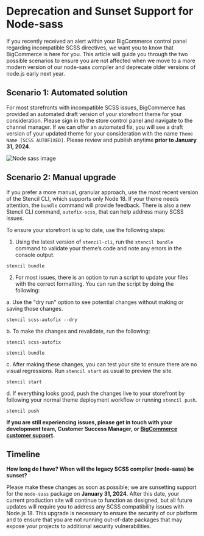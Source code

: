 # Deprecation and Sunset Support for Node-sass

If you recently received an alert within your BigCommerce control panel regarding incompatible SCSS directives, we want you to know that BigCommerce is here for you. This article will guide you through the two possible scenarios to ensure you are not affected when we move to a more modern version of our node-sass compiler and deprecate older versions of node.js early next year.

## Scenario 1: Automated solution

For most storefronts with incompatible SCSS issues, BigCommerce has provided an automated draft version of your storefront theme for your consideration. Please sign in to the store control panel and navigate to the channel manager. If we can offer an automated fix, you will see a draft version of your updated theme for your consideration with the name `Theme Name [SCSS AUTOFIXED]`. Please review and publish anytime **prior to January 31, 2024**.

![Node sass image](https://storage.googleapis.com/bigcommerce-production-dev-center/images/node-sass-autofixed.png "Auto Fix")

## Scenario 2: Manual upgrade

If you prefer a more manual, granular approach, use the most recent version of the Stencil CLI, which supports only Node 18. If your theme needs attention, the `bundle` command will provide feedback. There is also a new Stencil CLI command, `autofix-scss`, that can help address many SCSS issues. 

To ensure your storefront is up to date, use the following steps:

1. Using the latest version of `stencil-cli`, run the `stencil bundle` command to validate your theme’s code and note any errors in the console output.

```shell copy    
stencil bundle
```

2. For most issues, there is an option to run a script to update your files with the correct formatting. You can run the script by doing the following:
   
a. Use the "dry run" option to see potential changes without making or saving those changes.

```shell copy
stencil scss-autofix --dry
```

b. To make the changes and revalidate, run the following:
  
```shell copy
stencil scss-autofix
```

```shell copy
stencil bundle
```

c. After making these changes, you can test your site to ensure there are no visual regressions. Run `stencil start` as usual to preview the site.

```shell copy
stencil start
```
  
d. If everything looks good, push the changes live to your storefront by following your normal theme deployment workflow or running `stencil push`.

```shell copy
stencil push
```

**If you are still experiencing issues, please get in touch with your development team, Customer Success Manager, or [BigCommerce customer support](https://support.bigcommerce.com/s/contact).**

## Timeline

**How long do I have? When will the legacy SCSS compiler (node-sass) be sunset?**

Please make these changes as soon as possible; we are sunsetting support for the `node-sass` package on **January 31, 2024**. After this date, your current production site will continue to function as designed, but all future updates will require you to address any SCSS compatibility issues with Node.js 18. This upgrade is necessary to ensure the security of our platform and to ensure that you are not running out-of-date packages that may expose your projects to additional security vulnerabilities.
